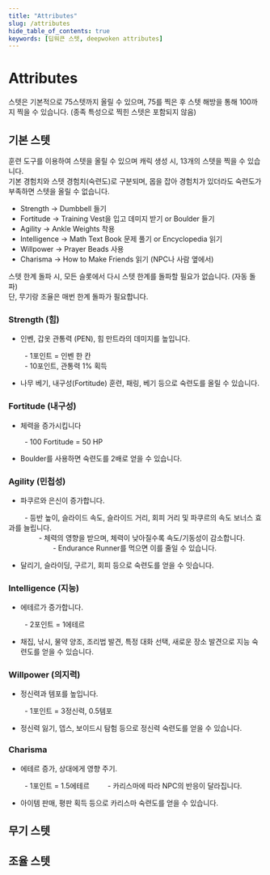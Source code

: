 ```yaml
---
title: "Attributes"
slug: /attributes
hide_table_of_contents: true
keywords: [딥워큰 스텟, deepwoken attributes]
---
```



# Attributes

스텟은 기본적으로 75스텟까지 올릴 수 있으며, 75를 찍은 후 <Link to="/attributes/unbound">스텟 해방</Link>을 통해 100까지 찍을 수 있습니다. (종족 특성으로 찍힌 스텟은 포함되지 않음)

## 기본 스텟

<Link to="/items/training">훈련 도구</Link>를 이용하여 스텟을 올릴 수 있으며
캐릭 생성 시, 13개의 스텟을 찍을 수 있습니다. <br />
기본 경험치와 스텟 경험치(숙련도)로 구분되며, 몹을 잡아 경험치가 있더라도 숙련도가
부족하면 스텟을 올릴 수 없습니다.

-   Strength → <Link to="/items/training/Dumbbell">Dumbbell</Link> 들기
-   Fortitude → <Link to="/items/training/Training_Vest">Training Vest</Link>을 입고 데미지 받기 or <Link to="/items/training/Boulder">Boulder</Link> 들기
-   Agility → <Link to="/items/training/Ankle_Weights">Ankle Weights</Link> 착용
-   Intelligence → <Link to="/items/training/Math_TextBook">Math Text Book</Link> 문제 풀기 or <Link to="/items/training/Encyclopedia">Encyclopedia</Link> 읽기
-   Willpower → <Link to="/items/training/Prayer_Beads">Prayer Beads</Link> 사용
-   Charisma → <Link to="/items/training/How_to_Make_Friends">How to Make Friends</Link> 읽기 (NPC나 사람 옆에서)

스텟 한계 돌파 시, 모든 슬롯에서 다시 스텟 한계를 돌파할 필요가 없습니다. (자동 돌파) <br/>
단, 무기랑 조율은 매번 한계 돌파가 필요합니다.

### Strength (힘)

-   인벤, 갑옷 관통력 (PEN), 힘 만트라의 데미지를 높입니다.

&emsp;&emsp; - 1포인트 = 인벤 한 칸<br/>
&emsp;&emsp; - 10포인트, 관통력 1% 획득

-   나무 베기, 내구성(Fortitude) 훈련, 패링, 베기 등으로 숙련도를 올릴 수 있습니다.

### Fortitude (내구성)

-   체력을 증가시킵니다

&emsp;&emsp; - 100 Fortitude = 50 HP

-   <Link to="/items/training/Boulder">Boulder</Link>를 사용하면 숙련도를 2배로
    얻을 수 있습니다.

### Agility (민첩성)

-   파쿠르와 은신이 증가합니다.

&emsp;&emsp; - 등반 높이, 슬라이드 속도, 슬라이드 거리, 회피 거리 및 파쿠르의 속도 보너스 효과를 늘립니다.<br/>
&emsp;&emsp;&emsp;&emsp; - 체력의 영향을 받으며, 체력이 낮아질수록 속도/기동성이 감소합니다.<br/>
&emsp;&emsp;&emsp;&emsp;&emsp;&emsp; - <Link to="/talents/#alley-cat">Endurance Runner</Link>를 먹으면 이를 줄일 수 있습니다.<br/>

-   달리기, 슬라이딩, 구르기, 회피 등으로 숙련도를 얻을 수 잇습니다.

### Intelligence (지능)

-   에테르가 증가합니다.

&emsp;&emsp; - 2포인트 = 1에테르<br/>

-   채집, 낚시, 물약 양조, 조리법 발견, 특정 대화 선택, 새로운 장소 발견으로 지능 숙련도를 얻을 수 있습니다.

### Willpower (의지력)

-   정신력과 템포를 높입니다.

&emsp;&emsp; - 1포인트 = 3정신력, 0.5템포<br/>

-   정신력 잃기, <Link to="/locations/The_Depths">뎁스</Link>, <Link to="/locations/VoidSea">보이드시</Link> 탐험 등으로 정신력 숙련도를 얻을 수 있습니다.

### Charisma

-   에테르 증가, 상대에게 영향 주기.

&emsp;&emsp; - 1포인트 = 1.5에테르
&emsp;&emsp; - 카리스마에 따라 NPC의 반응이 달라집니다.

-   아이템 판매, 평판 획득 등으로 카리스마 숙련도를 얻을 수 있습니다.

## 무기 스텟

## 조율 스텟
